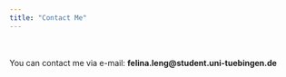 ```yaml
---
title: "Contact Me"
---
```

<br><br>
You can contact me via e-mail: <strong>felina.leng@student.uni-tuebingen.de</strong>